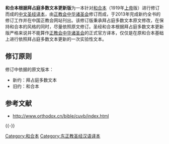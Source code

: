 {{圣经译本 
|image=
|translation_title=和合本根据拜占庭多数文本更新版
|full_name=和合本根据拜占庭多数文本更新版
|language=[[汉语|汉语]]
|NT_published=2013年
|OT_published=1919年（原[[和合本|和合本]]）
|complete_bible_published=2013年（若不含旧约为原和合本，则未完成）
|author_info=
|translation_type=
|publisher=[[正教会中华诸圣会|正教会中华诸圣会]]
|online_address=http://www.orthodox.cn/bible/cuvb/index.html
|genesis_1:1-3=起初上帝创造天地。地是空虚混沌．渊面黑暗．上帝的灵运行在水面上。上帝说、要有光、就有了光。 
|john_3:16=上帝爱世人、甚至将他的独生子赐给他们、叫一切信他的、不至灭亡、反得永生。 
}}

'''和合本根据拜占庭多数文本更新版'''为一本针对[[和合本|和合本]]（1919年[[上帝|上帝]]版）进行修订而成的[[中文圣经译本|中文圣经译本]]，由[[正教会中华诸圣会|正教会中华诸圣会]]修订而成，于2013年完成新约全书的修订工作并在中国正教会网站刊出。该修订版秉承拜占庭多数文本原文修改，在保持和合本的风格的同时，尽量依照原文修订。圣经和合本根据拜占庭多数文本更新版严格来说并不能算作[[正教会中华诸圣会|正教会中华诸圣会]]的正式官方译本，仅仅是在原和合本基础上进行依照拜占庭多数文本更新的一次实验性文本。

== 修订原则 ==
修订中依据的原文版本：
* 新约：拜占庭多数文本
* 旧约：和合本

== 参考文献 ==
* http://www.orthodox.cn/bible/cuvb/index.html{{Wayback|url=http://www.orthodox.cn/bible/cuvb/index.html |date=20140102194049 }}

{{-}}
{{圣经汉语译本}}

[[Category:和合本|Category:和合本]]
[[Category:东正教圣经汉语译本|Category:东正教圣经汉语译本]]